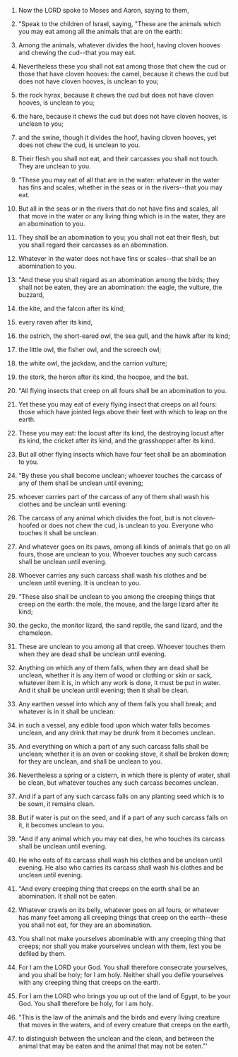 
1. Now the LORD spoke to Moses and Aaron, saying to them,

2. "Speak to the children of Israel, saying, "These are the animals which you may eat among all the animals that are on the earth:

3. Among the animals, whatever divides the hoof, having cloven hooves and chewing the cud--that you may eat.

4. Nevertheless these you shall not eat among those that chew the cud or those that have cloven hooves: the camel, because it chews the cud but does not have cloven hooves, is unclean to you;

5. the rock hyrax, because it chews the cud but does not have cloven hooves, is unclean to you;

6. the hare, because it chews the cud but does not have cloven hooves, is unclean to you;

7. and the swine, though it divides the hoof, having cloven hooves, yet does not chew the cud, is unclean to you.

8. Their flesh you shall not eat, and their carcasses you shall not touch. They are unclean to you.

9. "These you may eat of all that are in the water: whatever in the water has fins and scales, whether in the seas or in the rivers--that you may eat.

10. But all in the seas or in the rivers that do not have fins and scales, all that move in the water or any living thing which is in the water, they are an abomination to you.

11. They shall be an abomination to you; you shall not eat their flesh, but you shall regard their carcasses as an abomination.

12. Whatever in the water does not have fins or scales--that shall be an abomination to you.

13. "And these you shall regard as an abomination among the birds; they shall not be eaten, they are an abomination: the eagle, the vulture, the buzzard,

14. the kite, and the falcon after its kind;

15. every raven after its kind,

16. the ostrich, the short-eared owl, the sea gull, and the hawk after its kind;

17. the little owl, the fisher owl, and the screech owl;

18. the white owl, the jackdaw, and the carrion vulture;

19. the stork, the heron after its kind, the hoopoe, and the bat.

20. "All flying insects that creep on all fours shall be an abomination to you.

21. Yet these you may eat of every flying insect that creeps on all fours: those which have jointed legs above their feet with which to leap on the earth.

22. These you may eat: the locust after its kind, the destroying locust after its kind, the cricket after its kind, and the grasshopper after its kind.

23. But all other flying insects which have four feet shall be an abomination to you.

24. "By these you shall become unclean; whoever touches the carcass of any of them shall be unclean until evening;

25. whoever carries part of the carcass of any of them shall wash his clothes and be unclean until evening:

26. The carcass of any animal which divides the foot, but is not cloven-hoofed or does not chew the cud, is unclean to you. Everyone who touches it shall be unclean.

27. And whatever goes on its paws, among all kinds of animals that go on all fours, those are unclean to you. Whoever touches any such carcass shall be unclean until evening.

28. Whoever carries any such carcass shall wash his clothes and be unclean until evening. It is unclean to you.

29. "These also shall be unclean to you among the creeping things that creep on the earth: the mole, the mouse, and the large lizard after its kind;

30. the gecko, the monitor lizard, the sand reptile, the sand lizard, and the chameleon.

31. These are unclean to you among all that creep. Whoever touches them when they are dead shall be unclean until evening.

32. Anything on which any of them falls, when they are dead shall be unclean, whether it is any item of wood or clothing or skin or sack, whatever item it is, in which any work is done, it must be put in water. And it shall be unclean until evening; then it shall be clean.

33. Any earthen vessel into which any of them falls you shall break; and whatever is in it shall be unclean:

34. in such a vessel, any edible food upon which water falls becomes unclean, and any drink that may be drunk from it becomes unclean.

35. And everything on which a part of any such carcass falls shall be unclean; whether it is an oven or cooking stove, it shall be broken down; for they are unclean, and shall be unclean to you.

36. Nevertheless a spring or a cistern, in which there is plenty of water, shall be clean, but whatever touches any such carcass becomes unclean.

37. And if a part of any such carcass falls on any planting seed which is to be sown, it remains clean.

38. But if water is put on the seed, and if a part of any such carcass falls on it, it becomes unclean to you.

39. "And if any animal which you may eat dies, he who touches its carcass shall be unclean until evening.

40. He who eats of its carcass shall wash his clothes and be unclean until evening. He also who carries its carcass shall wash his clothes and be unclean until evening.

41. "And every creeping thing that creeps on the earth shall be an abomination. It shall not be eaten.

42. Whatever crawls on its belly, whatever goes on all fours, or whatever has many feet among all creeping things that creep on the earth--these you shall not eat, for they are an abomination.

43. You shall not make yourselves abominable with any creeping thing that creeps; nor shall you make yourselves unclean with them, lest you be defiled by them.

44. For I am the LORD your God. You shall therefore consecrate yourselves, and you shall be holy; for I am holy. Neither shall you defile yourselves with any creeping thing that creeps on the earth.

45. For I am the LORD who brings you up out of the land of Egypt, to be your God. You shall therefore be holy, for I am holy.

46. "This is the law of the animals and the birds and every living creature that moves in the waters, and of every creature that creeps on the earth,

47. to distinguish between the unclean and the clean, and between the animal that may be eaten and the animal that may not be eaten."'


